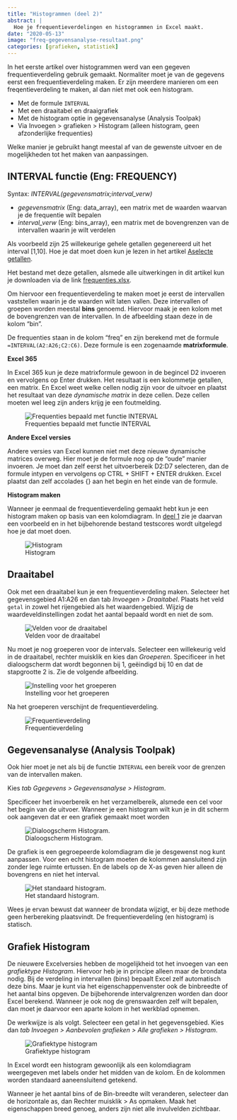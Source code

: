 ```yaml
---
title: "Histogrammen (deel 2)"
abstract: |
  Hoe je frequentieverdelingen en histogrammen in Excel maakt.
date: "2020-05-13"
image: "freq-gegevensanalyse-resultaat.png"
categories: [grafieken, statistiek]
---
```


In het eerste artikel over histogrammen werd van een gegeven frequentieverdeling gebruik gemaakt. Normaliter moet je van de gegevens eerst een frequentieverdeling maken. Er zijn meerdere manieren om een freqentieverdeling te maken, al dan niet met ook een histogram.

-   Met de formule `INTERVAL`
-   Met een draaitabel en draaigrafiek
-   Met de histogram optie in gegevensanalyse (Analysis Toolpak)
-   Via Invoegen \> grafieken \> Histogram (alleen histogram, geen afzonderlijke frequenties)

Welke manier je gebruikt hangt meestal af van de gewenste uitvoer en de mogelijkheden tot het maken van aanpassingen.

## INTERVAL functie (Eng: FREQUENCY)

Syntax: *INTERVAL(gegevensmatrix;interval_verw)*

-   *gegevensmatrix* (Eng: data_array), een matrix met de waarden waarvan je de frequentie wilt bepalen
-   *interval_verw* (Eng: bins_array), een matrix met de bovengrenzen van de intervallen waarin je wilt verdelen

Als voorbeeld zijn 25 willekeurige gehele getallen gegenereerd uit het interval \[1,10\]. Hoe je dat moet doen kun je lezen in het artikel [Aselecte getallen](https://softwijs.nl/excel/asecte-getallen/).

Het bestand met deze getallen, alsmede alle uitwerkingen in dit artikel kun je downloaden via de link [frequenties.xlsx](/download/frequenties.xlsx).

Om hiervoor een frequentieverdeling te maken moet je eerst de intervallen vaststellen waarin je de waarden wilt laten vallen. Deze intervallen of groepen worden meestal **bins** genoemd. Hiervoor maak je een kolom met de bovengrenzen van de intervallen. In de afbeelding staan deze in de kolom "bin".

De frequenties staan in de kolom "freq" en zijn berekend met de formule `=INTERVAL(A2:A26;C2:C6)`. Deze formule is een zogenaamde **matrixformule**.

**Excel 365**

In Excel 365 kun je deze matrixformule gewoon in de begincel D2 invoeren en vervolgens op Enter drukken. Het resultaat is een kolommetje getallen, een matrix. En Excel weet welke cellen nodig zijn voor de uitvoer en plaatst het resultaat van deze *dynamische matrix* in deze cellen. Deze cellen moeten wel leeg zijn anders krijg je een foutmelding.

![Frequenties bepaald met functie INTERVAL](freq-interval.png){#fig-freq-interval}

**Andere Excel versies**

Andere versies van Excel kunnen niet met deze nieuwe dynamische matrices overweg. Hier moet je de formule nog op de "oude" manier invoeren. Je moet dan zelf eerst het uitvoerbereik D2:D7 selecteren, dan de formule intypen en vervolgens op CTRL + SHIFT + ENTER drukken. Excel plaatst dan zelf accolades {} aan het begin en het einde van de formule.

**Histogram maken**

Wanneer je eenmaal de frequentieverdeling gemaakt hebt kun je een histogram maken op basis van een kolomdiagram. In [deel 1](../2020-05-13-histogrammen-1/histogrammen-1.html) zie je daarvan een voorbeeld en in het bijbehorende bestand testscores wordt uitgelegd hoe je dat moet doen.

![Histogram](freq-interval-histogram.png){#fig-freq-interval-histogram}

## Draaitabel

Ook met een draaitabel kun je een frequentieverdeling maken. Selecteer het gegevensgebied A1:A26 en dan tab *Invoegen \> Draaitabel*. Plaats het veld `getal` in zowel het rijengebied als het waardengebied. Wijzig de waardeveldinstellingen zodat het aantal bepaald wordt en niet de som.

![Velden voor de draaitabel](freq-draaitabel-velden.png){#fig-freq-draaitabel-velden}

Nu moet je nog groeperen voor de intervals. Selecteer een willekeurig veld in de draaitabel, rechter muisklik en kies dan *Groeperen*. Specificeer in het dialoogscherm dat wordt begonnen bij 1, geëindigd bij 10 en dat de stapgrootte 2 is. Zie de volgende afbeelding.

![Instelling voor het groeperen](freq-draaitabel-groeperen.png){#fig-freq-draaitabel-groeperen}

Na het groeperen verschijnt de frequentieverdeling.

![Frequentieverdeling](freq-draaitabel-resultaat.png){#fig-freq-draaitabel-resultaat}

## Gegevensanalyse (Analysis Toolpak)

Ook hier moet je net als bij de functie `INTERVAL` een bereik voor de grenzen van de intervallen maken.

Kies *tab Ggegevens \> Gegevensanalyse \> Histogram*.

Specificeer het invoerbereik en het verzamelbereik, alsmede een cel voor het begin van de uitvoer. Wanneer je een histogram wilt kun je in dit scherm ook aangeven dat er een grafiek gemaakt moet worden

![Dialoogscherm Histogram.](freq-gegevensanalyse-instelling.png){#fig-freq-gegevensanalyse-instelling}

De grafiek is een gegroepeerde kolomdiagram die je desgewenst nog kunt aanpassen. Voor een echt histogram moeten de kolommen aansluitend zijn zonder lege ruimte ertussen. En de labels op de X-as geven hier alleen de bovengrens en niet het interval.

![Het standaard histogram.](freq-gegevensanalyse-resultaat.png){#fig-freq-gegevensanalyse-resultaat}

::: callout-warning
Wees je ervan bewust dat wanneer de brondata wijzigt, er bij deze methode geen herbereking plaatsvindt. De frequentieverdeling (en histogram) is statisch.
:::

## Grafiek Histogram

De nieuwere Excelversies hebben de mogelijkheid tot het invoegen van een *grafiektype Histogram*. Hiervoor heb je in principe alleen maar de brondata nodig. Bij de verdeling in intervallen (bins) bepaalt Excel zelf automatisch deze bins. Maar je kunt via het eigenschappenvenster ook de binbreedte of het aantal bins opgeven. De bijbehorende intervalgrenzen worden dan door Excel berekend. Wanneer je ook nog de grenswaarden zelf wilt bepalen, dan moet je daarvoor een aparte kolom in het werkblad opnemen.

De werkwijze is als volgt. Selecteer een getal in het gegevensgebied. Kies dan *tab Invoegen \> Aanbevolen grafieken \> Alle grafieken \> Histogram*.

![Grafiektype histogram](freq-grafiektype-histogram.png){#fig-freq-grafiektype-histogram}

In Excel wordt een histogram gewoonlijk als een kolomdiagram weergegeven met labels onder het midden van de kolom. En de kolommen worden standaard aaneensluitend getekend.

::: callout-tip
Wanneer je het aantal bins of de Bin-breedte wilt veranderen, selecteer dan de horizontale as, dan Rechter muisklik \> As opmaken. Maak het eigenschappen breed genoeg, anders zijn niet alle invulvelden zichtbaar.
:::
